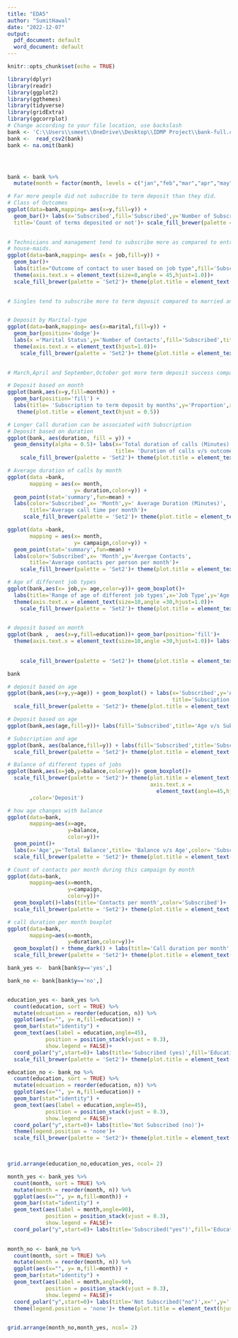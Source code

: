 ---
title: "EDA5"
author: "SumitHawal"
date: "2022-12-07"
output:
  pdf_document: default
  word_document: default
---

```{r setup, include=FALSE}
knitr::opts_chunk$set(echo = TRUE)
```


```{r}
library(dplyr)
library(readr)
library(ggplot2)
library(ggthemes)
library(tidyverse)
library(gridExtra)
library(ggcorrplot)
# Change according to your file location, use backslash 
bank <- 'C:\\Users\\smeet\\OneDrive\\Desktop\\IDMP Project\\bank-full.csv'
bank <-  read_csv2(bank)
bank <- na.omit(bank)




bank <- bank %>%
  mutate(month = factor(month, levels = c("jan","feb","mar","apr","may",'jun','jul','aug','sep','oct','nov','dec')))
```

```{r }
# Far more people did not subscribe to term deposit than they did.
# Class of Outcomes 
ggplot(data=bank,mapping= aes(x=y,fill=y)) + 
  geom_bar()+ labs(x='Subscribed',fill='Subscribed',y='Number of Subscription',
  title='Count of terms deposited or not')+ scale_fill_brewer(palette = 'Set2')
  
```
```{r}
# Technicians and management tend to subscribe more as compared to entrepreneurs and 
# house-maids.
ggplot(data=bank,mapping= aes(x = job,fill=y)) + 
  geom_bar()+ 
  labs(title="Outcome of contact to user based on job type",fill='Subscribed',y='Number of contacts',x='Job Type')+
  theme(axis.text.x = element_text(size=8,angle = 45,hjust=1.0))+
  scale_fill_brewer(palette = 'Set2')+ theme(plot.title = element_text(hjust = 0.5))
  
```
```{r}
# Singles tend to subscribe more to term deposit compared to married and divorced.


# Deposit by Marital-type
ggplot(data=bank,mapping= aes(x=marital,fill=y)) + 
  geom_bar(position='dodge')+ 
  labs(x ='Marital Status',y='Number of Contacts',fill='Subscribed',title='Subscription by marital status')+
  theme(axis.text.x = element_text(hjust=1.0))+
    scale_fill_brewer(palette = 'Set2')+ theme(plot.title = element_text(hjust = 0.5))
  
```


```{r}
# March,April and September,October got more term deposit success compared to rejection

# Deposit based on month 
ggplot(bank,aes(x=y,fill=month)) +
  geom_bar(position='fill') + 
  labs(title= 'Subscription to term deposit by months',y='Proportion',x='Subscribed',fill='Months')+
   theme(plot.title = element_text(hjust = 0.5))
```


```{r}
# Longer Call duration can be associated with Subscription
# Deposit based on duration 
ggplot(bank, aes(duration, fill = y)) + 
  geom_density(alpha = 0.5)+ labs(x='Total duration of calls (Minutes)',y='Density',fill='Subscribed',
                                  title= 'Duration of calls v/s outcome')+
    scale_fill_brewer(palette = 'Set2')+ theme(plot.title = element_text(hjust = 0.5))
```


```{r}
# Average duration of calls by month
ggplot(data =bank,
       mapping = aes(x= month,
                     y= duration,color=y)) + 
  geom_point(stat='summary',fun=mean) +
  labs(color='Subscribed',x= 'Month',y=' Average Duration (Minutes)',
       title='Average call time per month')+
     scale_fill_brewer(palette = 'Set2')+ theme(plot.title = element_text(hjust = 0.5))
```

```{r}
ggplot(data =bank,
       mapping = aes(x= month,
                     y= campaign,color=y)) + 
  geom_point(stat='summary',fun=mean) +
  labs(color='Subscribed',x= 'Month',y='Avergae Contacts',
       title='Average contacts per person per month')+
    scale_fill_brewer(palette = 'Set2')+ theme(plot.title = element_text(hjust = 0.5))
```

```{r}

# Age of different job types 
ggplot(bank,aes(x= job,y= age,color=y))+ geom_boxplot()+
  labs(title='Range of age of different job types',x='Job Type',y='Age (Years)',color='Subscribed')+
  theme(axis.text.x = element_text(size=10,angle =30,hjust=1.0))+
    scale_fill_brewer(palette = 'Set2')+ theme(plot.title = element_text(hjust = 0.5))
 
```

```{r}

# deposit based on month 
ggplot(bank ,  aes(x=y,fill=education))+ geom_bar(position='fill')+
  theme(axis.text.x = element_text(size=10,angle =30,hjust=1.0))+ labs(y='Proportion',
                                                                       x = 'Subscribed',
                                                                       title='Subscription based on level of education')+
    scale_fill_brewer(palette = 'Set2')+ theme(plot.title = element_text(hjust = 0.5))

bank
```


```{r}
# deposit based on age
ggplot(bank,aes(x=y,y=age)) + geom_boxplot() + labs(x='Subscribed',y='Age',
                                                    title='Subsciption based on Age')+
  scale_fill_brewer(palette = 'Set2')+ theme(plot.title = element_text(hjust = 0.5))
```
```{r}
# Deposit based on age
ggplot(bank,aes(age,fill=y))+ labs(fill='Subscribed',title='Age v/s Subscription')+ geom_density(alpha=0.5)+scale_fill_brewer(palette = 'Set2')+ theme(plot.title = element_text(hjust = 0.5))
```

```{r}

# Subscription and age 
ggplot(bank, aes(balance,fill=y)) + labs(fill='Subscribed',title='Subscription based on balance')+ geom_density(alpha=0.5)+
  scale_fill_brewer(palette = 'Set2')+ theme(plot.title = element_text(hjust = 0.5))
```

```{r}
# Balance of different types of jobs 
ggplot(bank,aes(x=job,y=balance,color=y))+ geom_boxplot()+
  scale_fill_brewer(palette = 'Set2')+ theme(plot.title = element_text(hjust = 0.5),
                                             axis.text.x = 
                                               element_text(angle=45,hjust=1.0))+ labs(title='Balance amount of jobs of different jobs',x='Job-Type',y='Balance Amount'
       ,color='Deposit')

```
```{r}
# how age changes with balance
ggplot(data=bank,
       mapping=aes(x=age,
                   y=balance,
                   color=y))+
  geom_point()+
  labs(x='Age',y='Total Balance',title= 'Balance v/s Age',color= 'Subscribed')+
  scale_fill_brewer(palette = 'Set2')+ theme(plot.title = element_text(hjust = 0.5))
```

```{r}
# Count of contacts per month during this campaign by month
ggplot(data=bank,
       mapping=aes(x=month,
                   y=campaign,
                   color=y))+
  geom_boxplot()+labs(title='Contacts per month',color='Subscribed')+
  scale_fill_brewer(palette = 'Set2')+ theme(plot.title = element_text(hjust = 0.5))


```

```{r}
# call duration per month boxplot 
ggplot(data=bank,
       mapping=aes(x=month,
                   y=duration,color=y))+
  geom_boxplot() + theme_dark() + labs(title='Call duration per month',y='Total call duration',x='Month',color='Subscribed')+
  scale_fill_brewer(palette = 'Set2')+ theme(plot.title = element_text(hjust = 0.5))


```



```{r}
bank_yes <-  bank[bank$y=='yes',]

bank_no <- bank[bank$y=='no',]


education_yes <- bank_yes %>%
  count(education, sort = TRUE) %>%
  mutate(edcuation = reorder(education, n)) %>%
  ggplot(aes(x="", y= n,fill=education)) +
  geom_bar(stat="identity") + 
  geom_text(aes(label = education,angle=45),
            position = position_stack(vjust = 0.3),
            show.legend = FALSE)+
  coord_polar("y",start=0)+ labs(title='Subscribed (yes)',fill='Education')+
  scale_fill_brewer(palette = 'Set2')+ theme(plot.title = element_text(hjust = 0.5))

education_no <- bank_no %>%
  count(education, sort = TRUE) %>%
  mutate(edcuation = reorder(education, n)) %>%
  ggplot(aes(x="", y= n,fill=education)) +
  geom_bar(stat="identity") + 
  geom_text(aes(label = education,angle=45),
            position = position_stack(vjust = 0.3),
            show.legend = FALSE)+
  coord_polar("y",start=0)+ labs(title='Not Subscribed (no)')+
  theme(legend.position = 'none')+
  scale_fill_brewer(palette = 'Set2')+ theme(plot.title = element_text(hjust = 0.5))
  


grid.arrange(education_no,education_yes, ncol= 2)
```


```{r}

month_yes <- bank_yes %>%
  count(month, sort = TRUE) %>%
  mutate(month = reorder(month, n)) %>%
  ggplot(aes(x="", y= n,fill=month)) +
  geom_bar(stat="identity") + 
  geom_text(aes(label = month,angle=90),
            position = position_stack(vjust = 0.3),
            show.legend = FALSE)+
  coord_polar("y",start=0)+ labs(title='Subscribed("yes")',fill='Education',x='',y='')+ theme(plot.title = element_text(hjust = 0.5))
  

month_no <- bank_no %>%
  count(month, sort = TRUE) %>%
  mutate(month = reorder(month, n)) %>%
  ggplot(aes(x="", y= n,fill=month)) +
  geom_bar(stat="identity") + 
  geom_text(aes(label = month,angle=90),
            position = position_stack(vjust = 0.3),
            show.legend = FALSE)+
  coord_polar("y",start=0)+ labs(title='Not Subscribed("no")',x='',y='')+
  theme(legend.position = 'none')+ theme(plot.title = element_text(hjust = 0.5))
  

grid.arrange(month_no,month_yes, ncol= 2)
```
```{r}

```